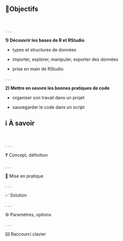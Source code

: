 ## 🎯Objectifs

<br>

. . .

**1) Découvrir les bases de R et RStudio**

::: incremental
-   types et structures de données

-   importer, explorer, manipuler, exporter des données

-   prise en main de RStudio
:::

. . .

**2) Mettre en oeuvre les bonnes pratiques de code**

::: incremental
-   organiser son travail dans un projet

-   sauvegarder le code dans un script
:::

## ℹ️ À savoir

<br>

. . .

❓ Concept, définition

. . .

🫵 Mise en pratique

. . .

✅ Solution

. . .

⚙️ Paramètres, options

. . .

⌨️ Raccourci clavier
